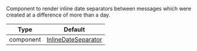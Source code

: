 Component to render inline date separators between messages which were created at a difference of more than a day.

| Type | Default |
| - | - |
| component | [InlineDateSeparator](https://github.com/GetStream/stream-chat-react-native/blob/main/package/src/components/MessageList/InlineDateSeparator.tsx) |

